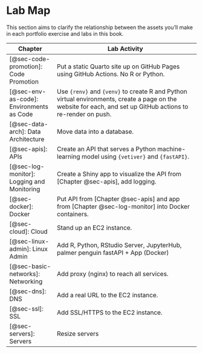 # Lab Map {#sec-append-lab}

This section aims to clarify the relationship between the assets you'll
make in each portfolio exercise and labs in this book.

| Chapter                                    | Lab Activity                                                                                                                                                  |
|------------------|------------------------------------------------------|
| [@sec-code-promotion]: Code Promotion      | Put a static Quarto site up on GitHub Pages using GitHub Actions. No R or Python.                                                                             |
| [@sec-env-as-code]: Environments as Code   | Use `{renv}` and `{venv}` to create R and Python virtual environments, create a page on the website for each, and set up GitHub actions to re-render on push. |
| [@sec-data-arch]: Data Architecture        | Move data into a database.                                                                                                                                    |
| [@sec-apis]: APIs                          | Create an API that serves a Python machine-learning model using `{vetiver}` and `{fastAPI}`.                                                                  |
| [@sec-log-monitor]: Logging and Monitoring | Create a Shiny app to visualize the API from [Chapter @sec-apis], add logging.                                                                                |
| [@sec-docker]: Docker                      | Put API from [Chapter @sec-apis] and app from [Chapter @sec-log-monitor] into Docker containers.                                                              |
| [@sec-cloud]: Cloud                        | Stand up an EC2 instance.                                                                                                                                     |
| [@sec-linux-admin]: Linux Admin            | Add R, Python, RStudio Server, JupyterHub, palmer penguin fastAPI + App (Docker)                                                                              |
| [@sec-basic-networks]: Networking              | Add proxy (nginx) to reach all services.                                                                                                                      |
| [@sec-dns]: DNS                            | Add a real URL to the EC2 instance.                                                                                                                           |
| [@sec-ssl]: SSL                            | Add SSL/HTTPS to the EC2 instance.                                                                                                                            |
| [@sec-servers]: Servers                    | Resize servers                                                                                                                                                |
